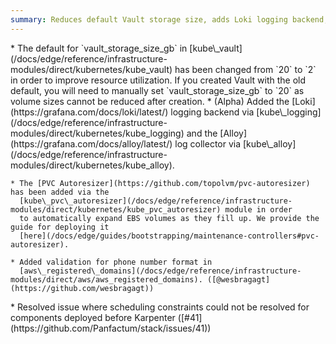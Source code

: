 ```yaml
---
summary: Reduces default Vault storage size, adds Loki logging backend, introduces PVC Autoresizer for automatic EBS volume expansion, and fixes Karpenter scheduling issues.
---
```



<ChangelogEntry>
  <Fragment slot="breaking-changes">
    * The default for `vault_storage_size_gb` in [kube\_vault](/docs/edge/reference/infrastructure-modules/direct/kubernetes/kube_vault)
      has been changed from `20` to `2` in order to improve resource utilization. If you created Vault with the old default,
      you will need to manually set `vault_storage_size_gb` to `20` as volume sizes cannot be reduced after creation.
  </Fragment>

  <Fragment slot="additions">
    * (Alpha) Added the [Loki](https://grafana.com/docs/loki/latest/)
      logging backend via [kube\_logging](/docs/edge/reference/infrastructure-modules/direct/kubernetes/kube_logging)
      and the [Alloy](https://grafana.com/docs/alloy/latest/) log collector via [kube\_alloy](/docs/edge/reference/infrastructure-modules/direct/kubernetes/kube_alloy).

    * The [PVC Autoresizer](https://github.com/topolvm/pvc-autoresizer) has been added via the
      [kube\_pvc\_autoresizer](/docs/edge/reference/infrastructure-modules/direct/kubernetes/kube_pvc_autoresizer) module in order
      to automatically expand EBS volumes as they fill up. We provide the guide for deploying it
      [here](/docs/edge/guides/bootstrapping/maintenance-controllers#pvc-autoresizer).

    * Added validation for phone number format in
      [aws\_registered\_domains](/docs/edge/reference/infrastructure-modules/direct/aws/aws_registered_domains). ([@wesbragagt](https://github.com/wesbragagt))
  </Fragment>

  <Fragment slot="fixes">
    * Resolved issue where scheduling constraints could not be resolved for components deployed before Karpenter ([#41](https://github.com/Panfactum/stack/issues/41))
  </Fragment>
</ChangelogEntry>
